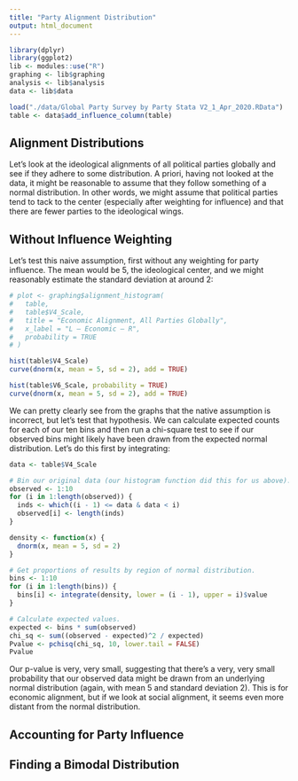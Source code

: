 ```yaml
---
title: "Party Alignment Distribution"
output: html_document
---
```


```r
library(dplyr)
library(ggplot2)
lib <- modules::use("R")
graphing <- lib$graphing
analysis <- lib$analysis
data <- lib$data

load("./data/Global Party Survey by Party Stata V2_1_Apr_2020.RData")
table <- data$add_influence_column(table)
```

## Alignment Distributions
Let's look at the ideological alignments of all political parties globally and see if they adhere to some distribution. A priori, having not looked at the data, it might be reasonable to assume that they follow something of a normal distribution. In other words, we might assume that political parties tend to tack to the center (especially after weighting for influence) and that there are fewer parties to the ideological wings.

## Without Influence Weighting
Let's test this naive assumption, first without any weighting for party influence. The mean would be $5$, the ideological center, and we might reasonably estimate the standard deviation at around $2$:
```r
# plot <- graphing$alignment_histogram(
#   table,
#   table$V4_Scale,
#   title = "Economic Alignment, All Parties Globally",
#   x_label = "L — Economic — R",
#   probability = TRUE
# )

hist(table$V4_Scale)
curve(dnorm(x, mean = 5, sd = 2), add = TRUE)
```

```r
hist(table$V6_Scale, probability = TRUE)
curve(dnorm(x, mean = 5, sd = 2), add = TRUE)
```

We can pretty clearly see from the graphs that the native assumption is incorrect, but let's test that hypothesis. We can calculate expected counts for each of our ten bins and then run a chi-square test to see if our observed bins might likely have been drawn from the expected normal distribution. Let's do this first by integrating:
```r
data <- table$V4_Scale

# Bin our original data (our histogram function did this for us above).
observed <- 1:10
for (i in 1:length(observed)) {
  inds <- which((i - 1) <= data & data < i)
  observed[i] <- length(inds)
}

density <- function(x) {
  dnorm(x, mean = 5, sd = 2)
}

# Get proportions of results by region of normal distribution.
bins <- 1:10
for (i in 1:length(bins)) {
  bins[i] <- integrate(density, lower = (i - 1), upper = i)$value
}

# Calculate expected values.
expected <- bins * sum(observed)
chi_sq <- sum((observed - expected)^2 / expected)
Pvalue <- pchisq(chi_sq, 10, lower.tail = FALSE)
Pvalue
```

Our p-value is very, very small, suggesting that there's a very, very small probability that our observed data might be drawn from an underlying normal distribution (again, with mean $5$ and standard deviation $2$). This is for economic alignment, but if we look at social alignment, it seems even more distant from the normal distribution.

## Accounting for Party Influence

## Finding a Bimodal Distribution
